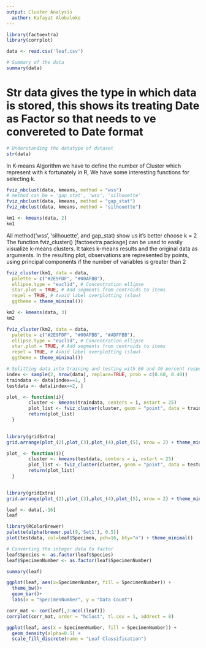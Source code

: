 ```yaml
---
output: Cluster Analysis
  author: Kafayat Alobaloke
---
```


```r
library(factoextra)
library(corrplot)
```

```r
data <- read.csv('leaf.csv')
```

```r
# Summary of the data
summary(data)
```

# Str data gives the type in which data is stored, this shows its treating Date as Factor so that needs to ve convereted to Date format
```r
# Understanding the datatype of dataset
str(data)
```

In K-means Algorithm we have to define the number of Cluster which represent with k
fortunately in R, We have some interesting functions for selecting k.
```r
fviz_nbclust(data, kmeans, method = "wss")
# method can be = 'gap_stat', 'wss', 'silhouette'
fviz_nbclust(data, kmeans, method = "gap_stat")
fviz_nbclust(data, kmeans, method = "silhouette")
```

```r
km1 <- kmeans(data, 2)
km1
```

All method('wss', 'silhouette', and gap_stat) show us it's better choose k = 2
The function fviz_cluster() [factoextra package] can be used to easily visualize k-means clusters. It takes k-means results and the original data as arguments. In the resulting plot, observations are represented by points, using principal components if the number of variables is greater than 2
```r
fviz_cluster(km1, data = data,
  palette = c("#2E9FDF", "#00AFBB"),
  ellipse.type = "euclid", # Concentration ellipse
  star.plot = TRUE, # Add segments from centroids to items
  repel = TRUE, # Avoid label overplotting (slow)
  ggtheme = theme_minimal())
```

```r
km2 <- kmeans(data, 3)
km2
```

```r
fviz_cluster(km2, data = data,
  palette = c("#2E9FDF", "#00AFBB", "#ADFFBB"),
  ellipse.type = "euclid", # Concentration ellipse
  star.plot = TRUE, # Add segments from centroids to items
  repel = TRUE, # Avoid label overplotting (slow)
  ggtheme = theme_minimal())
```

```r
# Splitting data into training and testing with 60 and 40 percent respectively
index <- sample(2, nrow(data), replace=TRUE, prob = c(0.60, 0.40))
traindata <- data[index==1, ]
testdata <- data[index==2, ]
```

```r
plot_ <- function(i){
        cluster <- kmeans(traindata, centers = i, nstart = 25)
        plot_list <- fviz_cluster(cluster, geom = "point", data = traindata) + ggtitle(paste("k = ", i)) + theme_minimal()
        return(plot_list)
  }
    

library(gridExtra)
grid.arrange(plot_(2),plot_(3),plot_(4),plot_(5), nrow = 2) + theme_minimal()
```

```r
plot_ <- function(i){
        cluster <- kmeans(testdata, centers = i, nstart = 25)
        plot_list <- fviz_cluster(cluster, geom = "point", data = testdata) + ggtitle(paste("k = ", i)) + theme_minimal()
        return(plot_list)
  }
    

library(gridExtra)
grid.arrange(plot_(2),plot_(3),plot_(4),plot_(5), nrow = 2) + theme_minimal()
```

```r
leaf <- data[,-16]
leaf
```

```r
library(RColorBrewer)
palette(alpha(brewer.pal(9,'Set1'), 0.5))
plot(testdata, col=leaf$Specimen, pch=16, bty="n") + theme_minimal()
```

```r
# Converting the integer data to factor
leaf$Species <- as.factor(leaf$Species)
leaf$SpecimenNumber <- as.factor(leaf$SpecimenNumber)
```

```r
summary(leaf)
```

```r
ggplot(leaf, aes(x=SpecimenNumber, fill = SpecimenNumber)) + 
  theme_bw()+
  geom_bar()+
  labs(x = "SpecimenNumber", y = "Data Count")
```

```r
corr_mat <- cor(leaf[,3:ncol(leaf)])
corrplot(corr_mat, order = "hclust", tl.cex = 1, addrect = 8)
```

```r
ggplot(leaf, aes(x = SpecimenNumber, fill = SpecimenNumber)) +
  geom_density(alpha=0.5) +
  scale_fill_discrete(name = "Leaf Classification")
```
